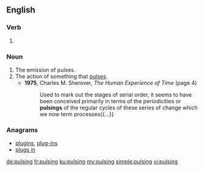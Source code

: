 ==English==

===Verb===
{{head|en|present participle}}

# {{present participle of|pulse|lang=en|nocat=1}}

===Noun===
{{en-noun}}

# The emission of pulses.
# The action of something that [[pulse]]s.
#* '''1975''', Charles M. Sherover, ''The Human Experience of Time'' (page 4)
#*: Used to mark out the stages of serial order, it seems to have been conceived primarily in terms of the periodicities or '''pulsings''' of the regular cycles of these series of change which we now term processes{{...}}

===Anagrams===
* [[plugins#English|plugins]], [[plug-ins#English|plug-ins]]
* [[plugs in#English|plugs in]]

[[de:pulsing]]
[[fr:pulsing]]
[[ku:pulsing]]
[[my:pulsing]]
[[simple:pulsing]]
[[vi:pulsing]]